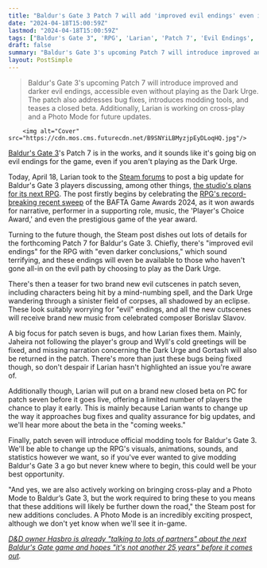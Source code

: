 ```yaml
---
title: "Baldur's Gate 3 Patch 7 will add 'improved evil endings' even if you're not playing Dark Urge, and cross-play and photo mode are on their way too"
date: "2024-04-18T15:00:59Z"
lastmod: "2024-04-18T15:00:59Z"
tags: ["Baldur's Gate 3", 'RPG', 'Larian', 'Patch 7', 'Evil Endings', 'Dark Urge', 'Borislav Slavov', 'Modding Tools', 'Photo Mode', 'Cross-Play']
draft: false
summary: "Baldur's Gate 3's upcoming Patch 7 will introduce improved and darker evil endings, accessible even without playing as the Dark Urge. The patch also addresses bug fixes, introduces modding tools, and teases a closed beta. Additionally, Larian is working on cross-play and a Photo Mode for future updates."
layout: PostSimple
---
```

> Baldur's Gate 3's upcoming Patch 7 will introduce improved and darker evil endings, accessible even without playing as the Dark Urge. The patch also addresses bug fixes, introduces modding tools, and teases a closed beta. Additionally, Larian is working on cross-play and a Photo Mode for future updates.


        <img alt="Cover" src="https://cdn.mos.cms.futurecdn.net/B9SNYiLBMyzjpEyDLoqHQ.jpg"/>
        
[Baldur's Gate 3](https://www.gamesradar.com/baldurs-gate-3-guide/)'s Patch 7 is in the works, and it sounds like it's going big on evil endings for the game, even if you aren't playing as the Dark Urge.

Today, April 18, Larian took to the [Steam forums](https://store.steampowered.com/news/app/1086940/view/4172097464031362567) to post a big update for Baldur's Gate 3 players discussing, among other things, [the studio's plans for its next RPG](https://www.gamesradar.com/even-though-its-not-baldurs-gate-4-larians-next-rpg-will-be-our-best-work-ever-says-excited-baldurs-gate-3-director/). The post firstly begins by celebrating the [RPG's record-breaking recent sweep](https://www.gamesradar.com/baldurs-gate-3-passes-elden-ring-and-breath-of-the-wild-to-become-first-game-to-win-all-five-major-goty-awards/) of the BAFTA Game Awards 2024, as it won awards for narrative, performer in a supporting role, music, the 'Player's Choice Award,' and even the prestigious game of the year award.

Turning to the future though, the Steam post dishes out lots of details for the forthcoming Patch 7 for Baldur's Gate 3. Chiefly, there's "improved evil endings" for the RPG with "even darker conclusions," which sound terrifying, and these endings will even be available to those who haven't gone all-in on the evil path by choosing to play as the Dark Urge.

There's then a teaser for two brand new evil cutscenes in patch seven, including characters being hit by a mind-numbing spell, and the Dark Urge wandering through a sinister field of corpses, all shadowed by an eclipse. These look suitably worrying for "evil" endings, and all the new cutscenes will receive brand new music from celebrated composer Borislav Slavov.

A big focus for patch seven is bugs, and how Larian fixes them. Mainly, Jaheira not following the player's group and Wyll's cold greetings will be fixed, and missing narration concerning the Dark Urge and Gortash will also be returned in the patch. There's more than just these bugs being fixed though, so don't despair if Larian hasn't highlighted an issue you're aware of.

Additionally though, Larian will put on a brand new closed beta on PC for patch seven before it goes live, offering a limited number of players the chance to play it early. This is mainly because Larian wants to change up the way it approaches bug fixes and quality assurance for big updates, and we'll hear more about the beta in the "coming weeks."

Finally, patch seven will introduce official modding tools for Baldur's Gate 3. We'll be able to change up the RPG's visuals, animations, sounds, and statistics however we want, so if you've ever wanted to give modding Baldur's Gate 3 a go but never knew where to begin, this could well be your best opportunity.

"And yes, we are also actively working on bringing cross-play and a Photo Mode to Baldur’s Gate 3, but the work required to bring these to you means that these additions will likely be further down the road," the Steam post for new additions concludes. A Photo Mode is an incredibly exciting prospect, although we don't yet know when we'll see it in-game.

[<em>D&amp;D owner Hasbro is already "talking to lots of partners" about the next Baldur's Gate game and hopes "it's not another 25 years" before it comes out</em>](https://www.gamesradar.com/dandd-owner-hasbro-is-already-talking-to-lots-of-partners-about-the-next-baldurs-gate-game-and-hopes-its-not-another-25-years-before-it-comes-out/)*.*
        